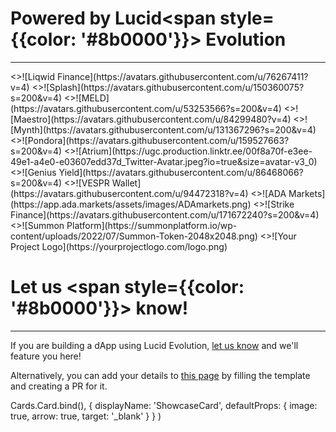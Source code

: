 
# Powered by Lucid<span style={{color: '#8b0000'}}> Evolution</span>
---

<Cards>
  <ShowcaseCard title="Liqwid Finance" href="https://liqwid.finance" style={{ width: '200px', height: '250px' }}>
    <>![Liqwid Finance](https://avatars.githubusercontent.com/u/76267411?v=4)</>
  </ShowcaseCard>
  <ShowcaseCard title="Splash" href="https://www.splash.trade" style={{ width: '200px', height: '250px' }}>
    <>![Splash](https://avatars.githubusercontent.com/u/150360075?s=200&v=4)</>
  </ShowcaseCard>
  <ShowcaseCard title="MELD" href="https://www.meld.com" style={{ width: '200px', height: '250px' }}>
    <>![MELD](https://avatars.githubusercontent.com/u/53253566?s=200&v=4)</>
  </ShowcaseCard>
  <ShowcaseCard title="Maestro" href="https://www.gomaestro.org" style={{ width: '200px', height: '250px' }}>
    <>![Maestro](https://avatars.githubusercontent.com/u/84299480?v=4)</>
  </ShowcaseCard>
  <ShowcaseCard title="Mynth" href="https://www.mynth.ai" style={{ width: '200px', height: '250px' }}>
    <>![Mynth](https://avatars.githubusercontent.com/u/131367296?s=200&v=4)</>
  </ShowcaseCard>
  <ShowcaseCard title="Pondora" href="https://pondora.org" style={{ width: '200px', height: '250px' }}>
    <>![Pondora](https://avatars.githubusercontent.com/u/159527663?s=200&v=4)</>
  </ShowcaseCard>
  <ShowcaseCard title="Atrium" href="https://alpha.atrium.io/connect" style={{ width: '200px', height: '250px' }}>
    <>![Atrium](https://ugc.production.linktr.ee/00f8a70f-e3ee-49e1-a4e0-e03607edd37d_Twitter-Avatar.jpeg?io=true&size=avatar-v3_0)</>
  </ShowcaseCard>
  <ShowcaseCard title="Genius Yield" href="https://www.geniusyield.co" style={{ width: '200px', height: '250px' }}>
    <>![Genius Yield](https://avatars.githubusercontent.com/u/86468066?s=200&v=4)</>
  </ShowcaseCard>
  <ShowcaseCard title="VESPR Wallet" href="https://vespr.xyz" style={{ width: '200px', height: '250px' }}>
    <>![VESPR Wallet](https://avatars.githubusercontent.com/u/94472318?v=4)</>
  </ShowcaseCard>
  <ShowcaseCard title="ADA Markets" href="https://ada.markets" style={{ width: '200px', height: '250px' }}>
    <>![ADA Markets](https://app.ada.markets/assets/images/ADAmarkets.png)</>
  </ShowcaseCard>
  <ShowcaseCard title="Strike Finance" href="https://www.strikefinance.org" style={{ width: '200px', height: '250px' }}>
    <>![Strike Finance](https://avatars.githubusercontent.com/u/171672240?s=200&v=4)</>
  </ShowcaseCard>
  <ShowcaseCard title="Summon" href="https://summonplatform.io" style={{ width: '200px', height: '250px' }}>
    <>![Summon Platform](https://summonplatform.io/wp-content/uploads/2022/07/Summon-Token-2048x2048.png)</>
  </ShowcaseCard>
  <ShowcaseCard title="Your Project Title" href="https://yourprojectspage.com" style={{ width: '200px', height: '250px' }}>
    <>![Your Project Logo](https://yourprojectlogo.com/logo.png)</>
  </ShowcaseCard>
  
  
</Cards>

<div style={{ marginBottom: "8rem" }}></div>

# Let us <span style={{color: '#8b0000'}}> know!</span>
---
If you are building a dApp using Lucid Evolution, [let us know](https://discord.gg/s89P9gpEff) and we'll feature you here!

Alternatively, you can add your details to [this page](https://github.com/Anastasia-Labs/lucid-evolution/blob/main/docs/pages/showcase.mdx) by filling the template and creating a PR for it.


  Cards.Card.bind(),
  {
    displayName: 'ShowcaseCard',
    defaultProps: {
      image: true,
      arrow: true,
      target: '_blank'
    }
  }
)

